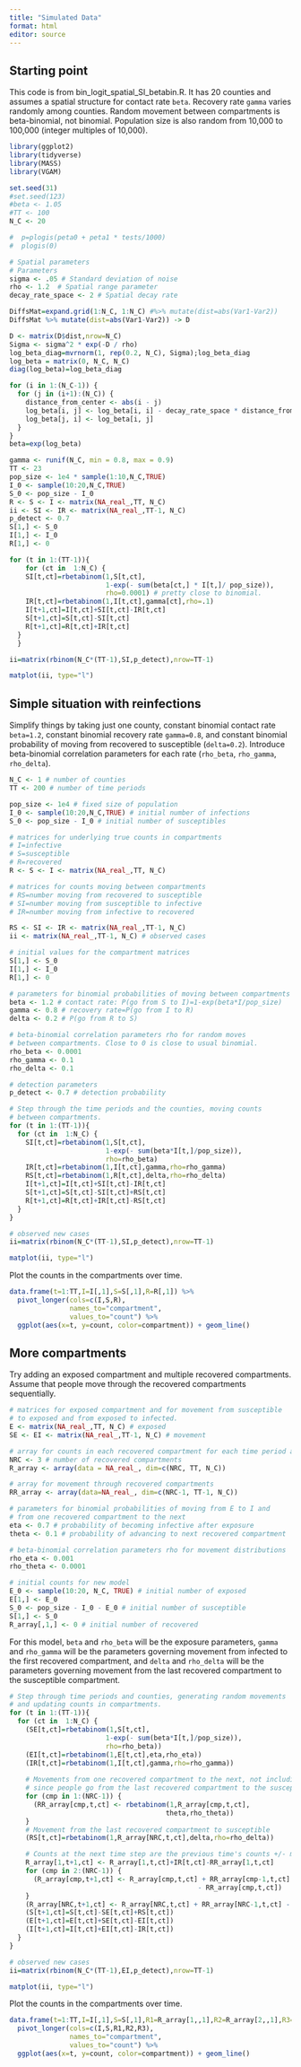 ```yaml
---
title: "Simulated Data"
format: html
editor: source
---
```


## Starting point

This code is from bin_logit_spatial_SI_betabin.R. It has 20 counties and assumes a spatial structure for contact rate `beta`. Recovery rate `gamma` varies randomly among counties. Random movement between compartments is beta-binomial, not binomial. Population size is also random from 10,000 to 100,000 (integer multiples of 10,000).

```r
library(ggplot2)
library(tidyverse)
library(MASS)
library(VGAM)

set.seed(31)
#set.seed(123)
#beta <- 1.05
#TT <- 100
N_C <- 20

#  p=plogis(peta0 + peta1 * tests/1000)
#  plogis(0)

# Spatial parameters
# Parameters
sigma <- .05 # Standard deviation of noise
rho <- 1.2  # Spatial range parameter
decay_rate_space <- 2 # Spatial decay rate

DiffsMat=expand.grid(1:N_C, 1:N_C) #%>% mutate(dist=abs(Var1-Var2))
DiffsMat %>% mutate(dist=abs(Var1-Var2)) -> D

D <- matrix(D$dist,nrow=N_C)
Sigma <- sigma^2 * exp(-D / rho)
log_beta_diag=mvrnorm(1, rep(0.2, N_C), Sigma);log_beta_diag
log_beta = matrix(0, N_C, N_C)
diag(log_beta)=log_beta_diag

for (i in 1:(N_C-1)) {
  for (j in (i+1):(N_C)) {
    distance_from_center <- abs(i - j)
    log_beta[i, j] <- log_beta[i, i] - decay_rate_space * distance_from_center
    log_beta[j, i] <- log_beta[i, j]
  }
}
beta=exp(log_beta)

gamma <- runif(N_C, min = 0.8, max = 0.9)
TT <- 23
pop_size <- 1e4 * sample(1:10,N_C,TRUE)
I_0 <- sample(10:20,N_C,TRUE)
S_0 <- pop_size - I_0
R <- S <- I <- matrix(NA_real_,TT, N_C)
ii <- SI <- IR <- matrix(NA_real_,TT-1, N_C)
p_detect <- 0.7
S[1,] <- S_0
I[1,] <- I_0
R[1,] <- 0 

for (t in 1:(TT-1)){
    for (ct in  1:N_C) {
    SI[t,ct]=rbetabinom(1,S[t,ct],
                        1-exp(- sum(beta[ct,] * I[t,]/ pop_size)),
                        rho=0.0001) # pretty close to binomial.
    IR[t,ct]=rbetabinom(1,I[t,ct],gamma[ct],rho=.1)
    I[t+1,ct]=I[t,ct]+SI[t,ct]-IR[t,ct]
    S[t+1,ct]=S[t,ct]-SI[t,ct]
    R[t+1,ct]=R[t,ct]+IR[t,ct]
  }
  }

ii=matrix(rbinom(N_C*(TT-1),SI,p_detect),nrow=TT-1)

matplot(ii, type="l")
```

## Simple situation with reinfections

Simplify things by taking just one county, constant binomial contact rate `beta=1.2`, constant binomial recovery rate `gamma=0.8`, and constant binomial probability of moving from recovered to susceptible (`delta=0.2`). Introduce beta-binomial correlation parameters for each rate (`rho_beta`, `rho_gamma`, `rho_delta`).

```r
N_C <- 1 # number of counties
TT <- 200 # number of time periods

pop_size <- 1e4 # fixed size of population
I_0 <- sample(10:20,N_C,TRUE) # initial number of infections
S_0 <- pop_size - I_0 # initial number of susceptibles

# matrices for underlying true counts in compartments
# I=infective
# S=susceptible
# R=recovered
R <- S <- I <- matrix(NA_real_,TT, N_C) 

# matrices for counts moving between compartments
# RS=number moving from recovered to susceptible
# SI=number moving from susceptible to infective
# IR=number moving from infective to recovered

RS <- SI <- IR <- matrix(NA_real_,TT-1, N_C)
ii <- matrix(NA_real_,TT-1, N_C) # observed cases

# initial values for the compartment matrices
S[1,] <- S_0 
I[1,] <- I_0
R[1,] <- 0 

# parameters for binomial probabilities of moving between compartments
beta <- 1.2 # contact rate: P(go from S to I)=1-exp(beta*I/pop_size)
gamma <- 0.8 # recovery rate=P(go from I to R)
delta <- 0.2 # P(go from R to S)

# beta-binomial correlation parameters rho for random moves
# between compartments. Close to 0 is close to usual binomial.
rho_beta <- 0.0001
rho_gamma <- 0.1
rho_delta <- 0.1

# detection parameters
p_detect <- 0.7 # detection probability

# Step through the time periods and the counties, moving counts
# between compartments.
for (t in 1:(TT-1)){
  for (ct in  1:N_C) {
    SI[t,ct]=rbetabinom(1,S[t,ct],
                        1-exp(- sum(beta*I[t,]/pop_size)),
                        rho=rho_beta)
    IR[t,ct]=rbetabinom(1,I[t,ct],gamma,rho=rho_gamma)
    RS[t,ct]=rbetabinom(1,R[t,ct],delta,rho=rho_delta)
    I[t+1,ct]=I[t,ct]+SI[t,ct]-IR[t,ct]
    S[t+1,ct]=S[t,ct]-SI[t,ct]+RS[t,ct]
    R[t+1,ct]=R[t,ct]+IR[t,ct]-RS[t,ct]
  }
}

# observed new cases
ii=matrix(rbinom(N_C*(TT-1),SI,p_detect),nrow=TT-1)

matplot(ii, type="l")
```

Plot the counts in the compartments over time.

```r
data.frame(t=1:TT,I=I[,1],S=S[,1],R=R[,1]) %>%
  pivot_longer(cols=c(I,S,R),
               names_to="compartment",
               values_to="count") %>%
  ggplot(aes(x=t, y=count, color=compartment)) + geom_line()
```
## More compartments

Try adding an exposed compartment and multiple recovered compartments. Assume that people move through the recovered compartments sequentially.

```r
# matrices for exposed compartment and for movement from susceptible 
# to exposed and from exposed to infected.
E <- matrix(NA_real_,TT, N_C) # exposed
SE <- EI <- matrix(NA_real_,TT-1, N_C) # movement

# array for counts in each recovered compartment for each time period and each county
NRC <- 3 # number of recovered compartments
R_array <- array(data = NA_real_, dim=c(NRC, TT, N_C))

# array for movement through recovered compartments
RR_array <- array(data=NA_real_, dim=c(NRC-1, TT-1, N_C))

# parameters for binomial probabilities of moving from E to I and
# from one recovered compartment to the next
eta <- 0.7 # probability of becoming infective after exposure
theta <- 0.1 # probability of advancing to next recovered compartment

# beta-binomial correlation parameters rho for movement distributions
rho_eta <- 0.001
rho_theta <- 0.0001

# initial counts for new model
E_0 <- sample(10:20, N_C, TRUE) # initial number of exposed
E[1,] <- E_0
S_0 <- pop_size - I_0 - E_0 # initial number of susceptible
S[1,] <- S_0
R_array[,1,] <- 0 # initial number of recovered
```

For this model, `beta` and `rho_beta` will be the exposure parameters, `gamma` and `rho_gamma` will be the parameters governing movement from infected to the first recovered compartment, and `delta` and `rho_delta` will be the parameters governing movement from the last recovered compartment to the susceptible compartment.

```r
# Step through time periods and counties, generating random movements
# and updating counts in compartments.
for (t in 1:(TT-1)){
  for (ct in  1:N_C) {
    (SE[t,ct]=rbetabinom(1,S[t,ct],
                        1-exp(- sum(beta*I[t,]/pop_size)),
                        rho=rho_beta))
    (EI[t,ct]=rbetabinom(1,E[t,ct],eta,rho_eta))
    (IR[t,ct]=rbetabinom(1,I[t,ct],gamma,rho=rho_gamma))
    
    # Movements from one recovered compartment to the next, not including the last,
    # since people go from the last recovered compartment to the susceptible compartment.
    for (cmp in 1:(NRC-1)) {
      (RR_array[cmp,t,ct] <- rbetabinom(1,R_array[cmp,t,ct],
                                       theta,rho_theta))
    }
    # Movement from the last recovered compartment to susceptible
    (RS[t,ct]=rbetabinom(1,R_array[NRC,t,ct],delta,rho=rho_delta))

    # Counts at the next time step are the previous time's counts +/- movement.
    R_array[1,t+1,ct] <- R_array[1,t,ct]+IR[t,ct]-RR_array[1,t,ct]
    for (cmp in 2:(NRC-1)) {
      (R_array[cmp,t+1,ct] <- R_array[cmp,t,ct] + RR_array[cmp-1,t,ct] 
                                               - RR_array[cmp,t,ct])
    }
    (R_array[NRC,t+1,ct] <- R_array[NRC,t,ct] + RR_array[NRC-1,t,ct] - RS[t,ct])
    (S[t+1,ct]=S[t,ct]-SE[t,ct]+RS[t,ct])
    (E[t+1,ct]=E[t,ct]+SE[t,ct]-EI[t,ct])
    (I[t+1,ct]=I[t,ct]+EI[t,ct]-IR[t,ct])
  }
}

# observed new cases
ii=matrix(rbinom(N_C*(TT-1),EI,p_detect),nrow=TT-1)

matplot(ii, type="l")

```

Plot the counts in the compartments over time.

```r
data.frame(t=1:TT,I=I[,1],S=S[,1],R1=R_array[1,,1],R2=R_array[2,,1],R3=R_array[3,,1]) %>%
  pivot_longer(cols=c(I,S,R1,R2,R3),
               names_to="compartment",
               values_to="count") %>%
  ggplot(aes(x=t, y=count, color=compartment)) + geom_line()
```
